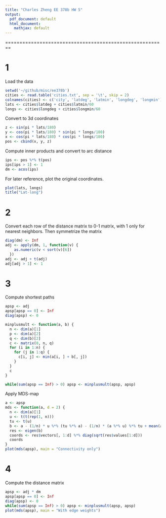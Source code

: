 ```yaml
---
title: "Charles Zheng EE 378b HW 5"
output:
  pdf_document: default
  html_document:
    mathjax: default
---
```


========================================================

# 1

Load the data
```r
setwd('~/github/misc/ee378b')
cities <- read.table('cities.txt', sep = '\t', skip = 2)
colnames(cities) <- c('city', 'latdeg', 'latmin', 'longdeg', 'longmin')
lats <- cities$latdeg + cities$latmin/60
longs <- cities$longdeg + cities$longmin/60
```

Convert to 3d coordinates

```r
z <- sin(pi * lats/180)
y <- cos(pi * lats/180) * sin(pi * longs/180)
x <- cos(pi * lats/180) * cos(pi * longs/180)
pos <- cbind(x, y, z)
```

Compute inner products and convert to arc distance
```r
ips <- pos %*% t(pos)
ips[ips > 1] <- 1
dm <- acos(ips)
```

For later reference, plot the original coordinates.

```r
plot(lats, longs)
title("Lat-long")
```

# 2

Convert each row of the distance matrix to 0-1 matrix, with 1 only for nearest neighbors.
Then symmetrize the matrix

```r
diag(dm) <- Inf
adj <- apply(dm, 1, function(v) { 
    as.numeric(v < sort(v)[6])
  })
adj <- adj + t(adj)
adj[adj > 1] <- 1
```

# 3

Compute shortest paths

```r
apsp <- adj
apsp[apsp == 0] <- Inf
diag(apsp) <- 0

minplusmult <- function(a, b) {
  n <- dim(a)[1]
  p <- dim(a)[2]
  q <- dim(b)[2]
  c <- matrix(0, n, q)
  for (i in 1:n) {
    for (j in 1:q) {
      c[i, j] <- min(a[i, ] + b[, j])
    }
  }
  c
}

while(sum(apsp == Inf) > 0) apsp <- minplusmult(apsp, apsp)
```

Apply MDS-map
```r
a <- apsp
mds <- function(a, d = 2) {
  n <- dim(a)[1]
  u <- t(t(rep(1, n)))
  tu <- t(u)
  b <- a - (1/n) * u %*% (tu %*% a) - (1/n) * (a %*% u) %*% tu + mean(a)
  res <- eigen(b)
  coords <- res$vectors[, 1:d] %*% diag(sqrt(res$values[1:d]))
  coords
}
plot(mds(apsp), main = "Connectivity only")
```

# 4

Compute the distance matrix

```r
apsp <- adj * dm
apsp[apsp == 0] <- Inf
diag(apsp) <- 0
while(sum(apsp == Inf) > 0) apsp <- minplusmult(apsp, apsp)
plot(mds(apsp), main = "With edge weights")
```
